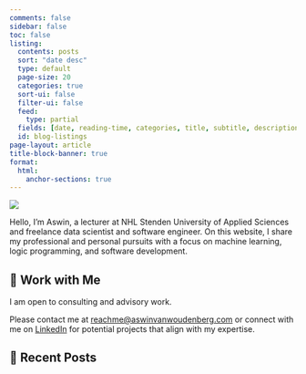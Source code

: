 ```yaml
---
comments: false
sidebar: false
toc: false
listing:
  contents: posts
  sort: "date desc"
  type: default
  page-size: 20
  categories: true
  sort-ui: false
  filter-ui: false
  feed:
    type: partial
  fields: [date, reading-time, categories, title, subtitle, description]
  id: blog-listings
page-layout: article
title-block-banner: true
format:
  html:
    anchor-sections: true
---
```


::: {layout="[21,79]"}

![](profile.jpg){.profile-pic}

Hello, I'm Aswin, a lecturer at NHL Stenden University of Applied Sciences and freelance data scientist and software engineer. On this website, I share my professional and personal pursuits with a focus on machine learning, logic programming, and software development.

:::

## 💼 Work with Me

I am open to consulting and advisory work. 

Please contact me at [reachme@aswinvanwoudenberg.com](mailto: reachme@aswinvanwoudenberg.com) or connect with me on [LinkedIn](https://www.linkedin.com/in/afvanwoudenberg/) for potential projects that align with my expertise.

## 📮 Recent Posts

::: {#blog-listings}
:::
